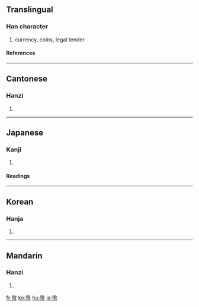 {{see|币}}

==Translingual==
===Han character===
{{Han char|rn=50|rad=巾|as=12|sn=15|four=9822<sub>7</sub>|canj=火大中月 (FKLB)}}
# currency, coins, legal tender
====References====
{{Han ref|kx=0337.020|dkj=09088|dj=0644.010|hdz=10753.010|uh=5E63|ud=24163|bh=B9F4|bd=47604}}
----
==Cantonese==
===Hanzi===
{{yue-hanzi|jyut=|y=bai6}}
# {{defn|Cantonese}}
----
==Japanese==
===Kanji===
{{ja-kanji|grade=c|rs=巾12}}
# {{defn|Japanese}} 
====Readings====
{{ja-readings|on=[[へい]] (hei)|kun=[[ぬさ]] (nusa), [[たから]] (takara), [[ぜに]] (zeni)}}
----
==Korean==
===Hanja===
{{ko-hanja|hangeul=폐|rv=pye|mr=p'ye}}
# {{defn|Korean}}
----
==Mandarin==
===Hanzi===
{{cmn-hanzi|sim=币|pin=[[bì]] ([[bi4]]), [[chàn]] ([[chan4]])|wg=pi<sup>4</sup>, ch'an<sup>4</sup>}}
# {{defn|Mandarin}}

[[fr:幣]]
[[ko:幣]]
[[hu:幣]]
[[ja:幣]]